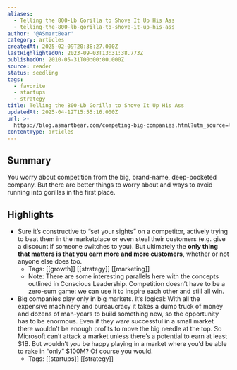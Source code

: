 ```yaml
---
aliases:
  - Telling the 800-Lb Gorilla to Shove It Up His Ass
  - telling-the-800-lb-gorilla-to-shove-it-up-his-ass
author: '@ASmartBear'
category: articles
createdAt: 2025-02-09T20:38:27.000Z
lastHighlightedOn: 2023-09-03T13:31:38.773Z
publishedOn: 2010-05-31T00:00:00.000Z
source: reader
status: seedling
tags:
  - favorite
  - startups
  - strategy
title: Telling the 800-Lb Gorilla to Shove It Up His Ass
updatedAt: 2025-04-12T15:55:16.000Z
url: >-
  https://blog.asmartbear.com/competing-big-companies.html?utm_source=longform.asmartbear.com&utm_campaign=longform.asmartbear.com&utm_medium=post
contentType: articles
---
```

## Summary

You worry about competition from the big, brand-name, deep-pocketed company. But there are better things to worry about and ways to avoid running into gorillas in the first place.

## Highlights

- Sure it’s constructive to “set your sights” on a competitor, actively trying to beat them in the marketplace or even steal their customers (e.g. give a discount if someone switches to you). But ultimately the **only thing that matters is that you earn more and more customers**, whether or not anyone else does too.
    - Tags: [[growth]] [[strategy]] [[marketing]]
    - Note: There are some interesting parallels here with the concepts outlined in Conscious Leadership. Competition doesn’t have to be a zero-sum game: we can use it to inspire each other and still all win.
- Big companies play only in big markets.
  It’s logical: With all the expensive machinery and bureaucracy it takes a dump truck of money and dozens of man-years to build something new, so the opportunity has to be enormous. Even if they _were_ successful in a small market there wouldn’t be enough profits to move the big needle at the top.
  So Microsoft can’t attack a market unless there’s a potential to earn at least $1B. But wouldn’t *you* be happy playing in a market where you’d be able to rake in “only” $100M? Of course you would.
    - Tags: [[startups]] [[strategy]]
